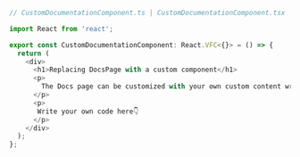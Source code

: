 ```ts
// CustomDocumentationComponent.ts | CustomDocumentationComponent.tsx

import React from 'react';

export const CustomDocumentationComponent: React.VFC<{}> = () => {
  return (
    <div>
      <h1>Replacing DocsPage with a custom component</h1>
      <p>
        The Docs page can be customized with your own custom content written as a React Component.
      </p>
      <p>
       Write your own code here👇
      </p>
    </div>
  );
};
```